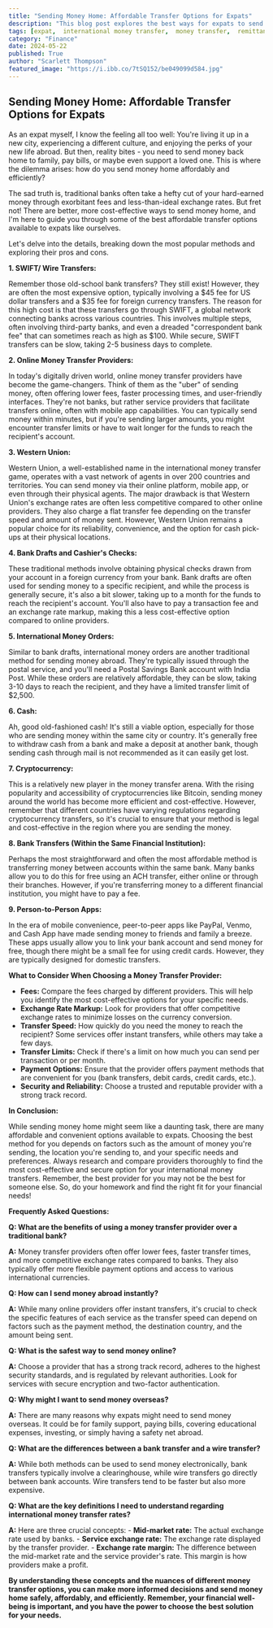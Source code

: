 ```yaml
---
title: "Sending Money Home: Affordable Transfer Options for Expats"
description: "This blog post explores the best ways for expats to send money home affordably and efficiently. We compare traditional bank transfers, online providers, Western Union, and more, breaking down the pros and cons of each method. Find out which options offer the most competitive fees, fastest transfer speeds, and highest security."
tags: [expat,  international money transfer,  money transfer,  remittance,  sending money abroad,  foreign currency exchange,  bank transfer,  wire transfer,  online money transfer,  Western Union,  PayPal,  Venmo,  Cash App,  cryptocurrency,  money transfer provider,  fees,  exchange rates,  transfer speed,  security,  cost-effective,  affordability]
category: "Finance"
date: 2024-05-22
published: True
author: "Scarlett Thompson"
featured_image: "https://i.ibb.co/7tSQ152/be049099d584.jpg"
---
```


##  Sending Money Home: Affordable Transfer Options for Expats

As an expat myself, I know the feeling all too well: You're living it up in a new city, experiencing a different culture, and enjoying the perks of your new life abroad. But then, reality bites - you need to send money back home to family, pay bills, or maybe even support a loved one. This is where the dilemma arises: how do you send money home affordably and efficiently?

The sad truth is, traditional banks often take a hefty cut of your hard-earned money through exorbitant fees and less-than-ideal exchange rates. But fret not!  There are better, more cost-effective ways to send money home, and I'm here to guide you through some of the best affordable transfer options available to expats like ourselves. 

Let's delve into the details, breaking down the most popular methods and exploring their pros and cons.

**1. SWIFT/ Wire Transfers:** 

Remember those old-school bank transfers? They still exist! However, they are often the most expensive option, typically involving a $45 fee for US dollar transfers and a $35 fee for foreign currency transfers. The reason for this high cost is that these transfers go through SWIFT, a global network connecting banks across various countries. This involves multiple steps, often involving third-party banks, and even a dreaded "correspondent bank fee" that can sometimes reach as high as $100.  While secure, SWIFT transfers can be slow, taking 2-5 business days to complete.

**2. Online Money Transfer Providers:**

In today's digitally driven world, online money transfer providers have become the game-changers. Think of them as the "uber" of sending money, often offering lower fees, faster processing times, and user-friendly interfaces. They're not banks, but rather service providers that facilitate transfers online, often with mobile app capabilities.  You can typically send money within minutes, but if you're sending larger amounts, you might encounter transfer limits or have to wait longer for the funds to reach the recipient's account.  

**3. Western Union:**

Western Union, a well-established name in the international money transfer game, operates with a vast network of agents in over 200 countries and territories. You can send money via their online platform, mobile app, or even through their physical agents.  The major drawback is that Western Union's exchange rates are often less competitive compared to other online providers. They also charge a flat transfer fee depending on the transfer speed and amount of money sent. However, Western Union remains a popular choice for its reliability, convenience, and the option for cash pick-ups at their physical locations.

**4.  Bank Drafts and Cashier's Checks:**

These traditional methods involve obtaining physical checks drawn from your account in a foreign currency from your bank.  Bank drafts are often used for sending money to a specific recipient, and while the process is generally secure, it's also a bit slower, taking up to a month for the funds to reach the recipient's account. You'll also have to pay a transaction fee and an exchange rate markup, making this a less cost-effective option compared to online providers.

**5. International Money Orders:**

Similar to bank drafts, international money orders are another traditional method for sending money abroad. They're typically issued through the postal service, and you'll need a Postal Savings Bank account with India Post. While these orders are relatively affordable, they can be slow, taking 3-10 days to reach the recipient, and they have a limited transfer limit of $2,500.

**6. Cash:**

Ah, good old-fashioned cash! It's still a viable option, especially for those who are sending money within the same city or country.  It's generally free to withdraw cash from a bank and make a deposit at another bank, though sending cash through mail is not recommended as it can easily get lost.

**7.  Cryptocurrency:**

This is a relatively new player in the money transfer arena. With the rising popularity and accessibility of cryptocurrencies like Bitcoin, sending money around the world has become more efficient and cost-effective.  However, remember that different countries have varying regulations regarding cryptocurrency transfers, so it's crucial to ensure that your method is legal and cost-effective in the region where you are sending the money.

**8.  Bank Transfers (Within the Same Financial Institution):**

Perhaps the most straightforward and often the most affordable method is transferring money between accounts within the same bank.  Many banks allow you to do this for free using an ACH transfer, either online or through their branches. However, if you're transferring money to a different financial institution, you might have to pay a fee.

**9. Person-to-Person Apps:**

In the era of mobile convenience, peer-to-peer apps like PayPal, Venmo, and Cash App have made sending money to friends and family a breeze.  These apps usually allow you to link your bank account and send money for free, though there might be a small fee for using credit cards. However, they are typically designed for domestic transfers. 

**What to Consider When Choosing a Money Transfer Provider:**

- **Fees:** Compare the fees charged by different providers. This will help you identify the most cost-effective options for your specific needs.
- **Exchange Rate Markup:** Look for providers that offer competitive exchange rates to minimize losses on the currency conversion.
- **Transfer Speed:** How quickly do you need the money to reach the recipient? Some services offer instant transfers, while others may take a few days.
- **Transfer Limits:** Check if there's a limit on how much you can send per transaction or per month.
- **Payment Options:** Ensure that the provider offers payment methods that are convenient for you (bank transfers, debit cards, credit cards, etc.).
- **Security and Reliability:** Choose a trusted and reputable provider with a strong track record.

**In Conclusion:**

While sending money home might seem like a daunting task, there are many affordable and convenient options available to expats.  Choosing the best method for you depends on factors such as the amount of money you're sending, the location you're sending to, and your specific needs and preferences.  Always research and compare providers thoroughly to find the most cost-effective and secure option for your international money transfers.  Remember, the best provider for you may not be the best for someone else.  So, do your homework and find the right fit for your financial needs!

**Frequently Asked Questions:**

**Q: What are the benefits of using a money transfer provider over a traditional bank?**

**A:** Money transfer providers often offer lower fees, faster transfer times, and more competitive exchange rates compared to banks. They also typically offer more flexible payment options and access to various international currencies.

**Q: How can I send money abroad instantly?**

**A:**  While many online providers offer instant transfers, it's crucial to check the specific features of each service as the transfer speed can depend on factors such as the payment method, the destination country, and the amount being sent. 

**Q: What is the safest way to send money online?**

**A:** Choose a provider that has a strong track record, adheres to the highest security standards, and is regulated by relevant authorities.  Look for services with secure encryption and two-factor authentication.

**Q: Why might I want to send money overseas?**

**A:** There are many reasons why expats might need to send money overseas.  It could be for family support, paying bills, covering educational expenses, investing, or simply having a safety net abroad.

**Q: What are the differences between a bank transfer and a wire transfer?**

**A:** While both methods can be used to send money electronically, bank transfers typically involve a clearinghouse, while wire transfers go directly between bank accounts.  Wire transfers tend to be faster but also more expensive.

**Q: What are the key definitions I need to understand regarding international money transfer rates?**

**A:**  Here are three crucial concepts:
    - **Mid-market rate:** The actual exchange rate used by banks.
    - **Service exchange rate:** The exchange rate displayed by the transfer provider.
    - **Exchange rate margin:** The difference between the mid-market rate and the service provider's rate.  This margin is how providers make a profit.

**By understanding these concepts and the nuances of different money transfer options, you can make more informed decisions and send money home safely, affordably, and efficiently.  Remember, your financial well-being is important, and you have the power to choose the best solution for your needs.**
